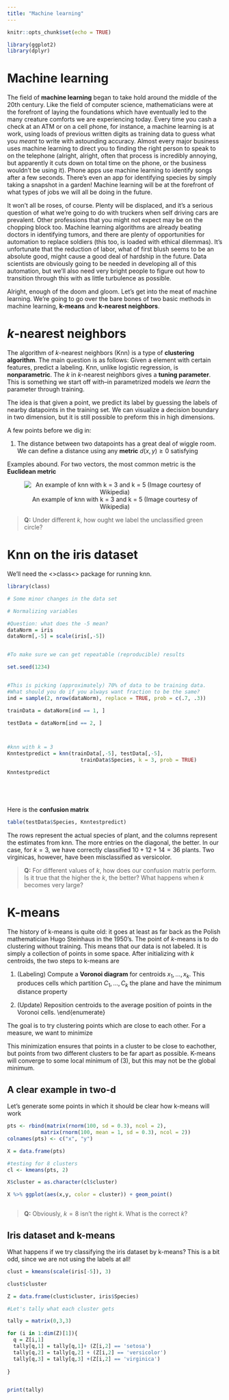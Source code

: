 ```yaml
---
title: "Machine learning"
---
```


```r
knitr::opts_chunk$set(echo = TRUE)
```



```r
library(ggplot2)
library(dplyr)
```

# Machine learning

The field of __machine learning__ began to take hold around the middle of the 20th century.  Like the field of computer science, mathematicians were at the forefront of laying the foundations which have eventually led to the many creature comforts we are experiencing today.  Every time you cash a check at an ATM or on a cell phone, for instance, a machine learning is at work, using loads of previous written digits as training data to guess what you _meant_ to write with astounding accuracy.  Almost every major business uses machine learning to direct you to finding the right person to speak to on the telephone (alright, alright, often that process is incredibly annoying, but apparently it cuts down on total time on the phone, or the business wouldn't be using it).  Phone apps use machine learning to identify songs after a few seconds.  There's even an app for identifying species by simply taking a snapshot in a garden!  Machine learning will be at the forefront of what types of jobs we will all be doing in the future.  

It won't all be roses, of course.  Plenty will be displaced, and it's a serious question of what we're going to do with truckers when self driving cars are prevalent.  Other professions that you might not expect may be on the chopping block too.  Machine learning algorithms are already beating doctors in identifying tumors, and there are plenty of opportunities for automation to replace soldiers (this too, is loaded with ethical dilemmas).  It's unfortunate that the reduction of labor, what of first blush seems to be an absolute good, might cause a good deal of hardship in the future.  Data scientists are obviously going to be needed in developing all of this automation, but we'll also need very bright people to figure out how to transition through this with as little turbulence as possible.  

Alright, enough of the doom and gloom.  Let's get into the meat of machine learning.  We're going to go over the bare bones of two basic methods in machine learning,  __k-means__ and __k-nearest neighbors__.    

# $k$-nearest neighbors

 The algorithm of  $k$-nearest neighbors (Knn) is a type of __clustering algorithm__.  The main question is as follows:  Given a element with certain features, predict a labeling. Knn, unlike logistic regression, is __nonparametric__. The $k$ in $k$-nearest neighbors gives a __tuning parameter__.  This is something we start off with--in parametrized models we _learn_
the parameter through training. 


The idea is that given a point, we predict its label by guessing the labels
of nearby datapoints in the training set.  We can visualize a decision boundary
in two dimension, but it is still possible to preform this in high dimensions.



A few points before we dig in:

1) The distance between two datapoints has a great deal of wiggle room. 
We can define a distance using any __metric__ $d(x,y)\ge 0$ satisfying
\begin{enumerate}
\item $d(x,y) = 0 \Longleftrightarrow  x = y$,
\item $d(x,y) = d(y,x),$
\item $d(x,y) \le d(x,z) + d(z,y).$
\end{enumerate}

Examples abound.  For two vectors, the most common metric is the __Euclidean
metric__
\begin{equation}
d(\mathbf x, \mathbf y) = \sqrt{(x_1-y_1)^2+(x_2-y_2)^2+\dots+(x_n-y_n)^2}.
\end{equation}

<center>

![An example of knn with k = 3 and k = 5 (Image courtesy of Wikipedia)](knn.png)

</center>
> __Q:__ Under different $k$, how ought we label the unclassified green circle?

# Knn on the iris dataset


We'll need the <<T>>class<</T>> package for running knn.

```r
library(class)
```


```r

# Some minor changes in the data set

# Normalizing variables

#Question: what does the -5 mean?
dataNorm = iris
dataNorm[,-5] = scale(iris[,-5])


#To make sure we can get repeatable (reproducible) results

set.seed(1234)


#This is picking (approximately) 70% of data to be training data.  
#What should you do if you always want fraction to be the same?
ind = sample(2, nrow(dataNorm), replace = TRUE, prob = c(.7, .3))

trainData = dataNorm[ind == 1, ]

testData = dataNorm[ind == 2, ]



#knn with k = 3
Knntestpredict = knn(trainData[,-5], testData[,-5],
                        trainData$Species, k = 3, prob = TRUE)

Knntestpredict






```

Here is the __confusion matrix__

```r
table(testData$Species, Knntestpredict)


```


The rows represent the actual species of plant, and the columns represent the estimates from knn.  The more entries on the diagonal, the better.  In our case, for $k = 3$, we have correctly classified $10+12+14 = 36$ plants.  Two virginicas, however, have been misclassified as versicolor.  


> __Q:__ For different values of $k$, how does our confusion matrix perform.  Is it true that the higher the $k$, the better?  What happens when $k$ becomes very large?



# K-means

 The history of k-means is quite old:\ it
goes at least as far back as the Polish mathematician  Hugo Steinhaus in
the 1950's. The point of $k$-means is to do clustering without training.  This means
that our data is not labeled.  It is simply a collection of points in some
space. After initializing with $k$ centroids, the two steps to k-means are 

1. (Labeling) Compute a __Voronoi diagram__ for centroids $x_1, \dots,
x_k$.  This produces cells which partition $C_1, \dots, C_k$ the plane and
have the minimum distance property
\begin{equation}
x\in C_k \Rightarrow d(x,x_k) \le d(x,x_i), \quad i \neq k.
\end{equation}


2. (Update) Reposition centroids to the average position of points in
the Voronoi cells.
\begin{equation}
\frac{1}{|C_k|}\sum_{x \in C_k} x\leftarrow x_k .
\end{equation}
\end{enumerate}

The goal is to try clustering points which are close to each other.  For
a measure, we want to minimize

\begin{equation}
\sum_{i = 1}^k \sum_{x \in x_k} d(x,x_k).
\end{equation}


This minimization ensures that points in a cluster to be close to eachother,
but points from two different clusters to be far apart as possible. K-means
will converge to some local minimum of (3), but this may not be the global
minimum.  

## A clear example in two-d



Let's generate some points in which it should be clear how k-means will work

```r

pts <- rbind(matrix(rnorm(100, sd = 0.3), ncol = 2),
           matrix(rnorm(100, mean = 1, sd = 0.3), ncol = 2))
colnames(pts) <- c("x", "y")

X = data.frame(pts)

#testing for 8 clusters
cl <- kmeans(pts, 2)

X$cluster = as.character(cl$cluster)

X %>% ggplot(aes(x,y, color = cluster)) + geom_point()



```


> __Q:__ Obviously, $k = 8$ isn't the right $k$.  What is the correct $k$?  


## Iris dataset and k-means

What happens if we try classifying the iris dataset by k-means?  This is a bit odd, since we are not using the labels at all!  

```r

clust = kmeans(scale(iris[-5]), 3)

clust$cluster

Z = data.frame(clust$cluster, iris$Species)

#Let's tally what each cluster gets

tally = matrix(0,3,3)

for (i in 1:dim(Z)[1]){
  q = Z[i,1]
  tally[q,1] = tally[q,1]+ (Z[i,2] == 'setosa')
  tally[q,2] = tally[q,2] + (Z[i,2] == 'versicolor')
  tally[q,3] = tally[q,3] +(Z[i,2] == 'virginica')
  
}


print(tally)


```























